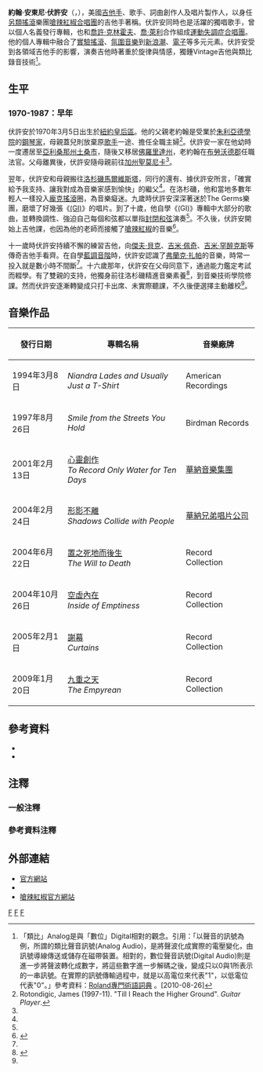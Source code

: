 {{noteTA
|T=zh-cn:约翰·弗鲁希安特; zh-tw:約翰·伏許安;
|1=zh-cn:弗鲁希安特; zh-tw:伏許安;
}}
{{Infobox musical artist
| Name                = 約翰·伏許安
| Img                 = JohnFruscianteAugust2006.jpg
| Img_capt            = 伏許安與[[嗆辣紅椒|嗆辣紅椒]]2006年8月於[[加州|加州]][[洛杉磯|洛杉磯]]演出
| Img_size            = 
| Landscape           = 
| Background          = solo_singer
| Alias               = 
| Born                = {{birth date and age|mf=yes|1970|3|5}}<br />{{USA}}[[紐約市|紐約市]]
| Died                = 
| Instrument          = [[吉他|吉他]]、[[歌唱|歌唱]]
| Genre               = [[另類搖滾|另類搖滾]]、[[實驗搖滾|實驗搖滾]]、[[前衞派|前衞派]]、[[電子音樂|電子音樂]]
| Occupation          = 
| Years_active        = 1988年－至今
| Label               = [[華納音樂|華納兄弟]]、[[唱片收藏_(唱片公司)|唱片收藏]]、[[飛行家唱片|飛行家]]、[[美國唱片|美國唱片]]
| Associated_acts     = [[嗆辣紅椒|嗆辣紅椒合唱團]]、[[運動失調症|運動失調症合唱團]]、[[火星之音樂團|火星之音樂團]]
| URL                 = http://www.johnfrusciante.com/ www.johnfrusciante.com
| Notable_instruments = [[Fender_Stratocaster|Fender Stratocaster]]<br />[[Fender_Jaguar|Fender Jaguar]]<br />[[Fender_Telecaster|Fender Telecaster]]<br />[[Gretsch_White_Falcon|Gretsch White Falcon]]
}}
'''約翰·安東尼·伏許安'''（{{lang-en|John Anthony Frusciante}}，{{bd|1970年|3月5日}}），美國[[吉他手|吉他手]]、歌手、詞曲創作人及唱片製作人，以身任[[另類搖滾|另類搖滾]]樂團[[嗆辣紅椒合唱團|嗆辣紅椒合唱團]]的吉他手著稱。伏許安同時也是活躍的獨唱歌手，曾以個人名義發行專輯，也和[[喬許·克林霍夫|喬許·克林霍夫]]、[[喬·萊利|喬·萊利]]合作組成[[運動失調症|運動失調症合唱團]]。他的個人專輯中融合了[[實驗搖滾|實驗搖滾]]、[[氛圍音樂|氛圍音樂]]到[[新浪潮|新浪潮]]、[[電子音樂|電子]]等多元元素。伏許安受到各領域吉他手的影響，演奏吉他時著重於旋律與情感，獨鍾Vintage吉他與類比錄音技術<ref group="註">「類比」Analog是與「數位」Digital相對的觀念。引用：「以聲音的訊號為例，所謂的類比聲音訊號(Analog Audio)，是將聲波化成實際的電壓變化，由訊號導線傳送或儲存在磁帶裝置。相對的，數位聲音訊號(Digital Audio)則是進一步將聲波轉化成數字，將這些數字進一步解碼之後，變成只以0與1所表示的一串訊號。在實際的訊號傳輸過程中，就是以高電位來代表"1"，以低電位代表"0"。」參考資料：[http://www.rolandtaiwan.com.tw/glossary/a.htm Roland專門術語詞典] {{Wayback|url=http://www.rolandtaiwan.com.tw/glossary/a.htm |date=20100414033055 }}。[2010-08-26]</ref>。

== 生平 ==
=== 1970-1987：早年 ===
伏許安於1970年3月5日出生於[[紐約州|紐約]][[皇后區|皇后區]]。他的父親老約翰是受業於[[朱利亞德學院|朱利亞德學院]]的[[鋼琴家|鋼琴家]]，母親蓋兒則放棄原[[歌唱|歌手]]一途、擔任全職主婦<ref name="gpm1">Rotondigic, James (1997-11). "Till I Reach the Higher Ground". ''Guitar Player''.</ref>。伏許安一家在他幼時一度遷居至[[亞利桑那州|亞利桑那州]][[圖森_(亞利桑那州)|土桑市]]，隨後又移居[[佛羅里達州|佛羅里達州]]，老約翰在[[布勞沃德郡|布勞沃德郡]]任職法官。父母離異後，伏許安隨母親前往[[加州|加州]][[聖莫尼卡|聖莫尼卡]]<ref name="gpm1"/>。

翌年，伏許安和母親搬往[[洛杉磯|洛杉磯]][[馬爾維斯塔|馬爾維斯塔]]，同行的還有、據伏許安所言，「確實給予我支持、讓我對成為音樂家感到愉快」的繼父<ref name="gpm1"/>。在洛杉磯，他和當地多數年輕人一樣投入[[龐克搖滾|龐克搖滾]]圈，為音樂癡迷。九歲時伏許安深深著迷於The Germs樂團，磨壞了好幾張《[[(GI)|(GI)]]》的唱片。到了十歲，他自學《(GI)》專輯中大部分的歌曲，並轉換調性、強迫自己每個和弦都以單指[[封閉和弦|封閉和弦]]演奏<ref name="gpm1"/>。不久後，伏許安開始上吉他課，也因為他的老師而接觸了[[嗆辣紅椒|嗆辣紅椒]]的音樂<ref name="Kramer">{{Cite web|url=http://www.johnfrusciante.com/articles.php#inter03|author=Kramer, Dan|title="John Frusciante talks to Dan Kramer"|accessdate=2007-08-31|publisher=Johnfrusciante.com|deadurl=yes|archiveurl=https://web.archive.org/web/20070821182509/http://www.johnfrusciante.com/articles.php#inter03|archivedate=2007-08-21}}</ref>。

十一歲時伏許安持續不懈的練習吉他，向[[傑夫·貝克|傑夫·貝克]]、[[吉米·佩奇|吉米·佩奇]]、[[吉米·罕醉克斯|吉米·罕醉克斯]]等傳奇吉他手看齊。在自學[[藍調音階|藍調音階]]時，伏許安認識了[[弗蘭克·扎帕|弗蘭克·扎帕]]的音樂，時常一投入就是數小時不間斷<ref name="gpm1"/>。十六歲那年，伏許安在父母同意下，通過能力鑑定考試而輟學。有了雙親的支持，他獨身前往洛杉磯精進音樂素養<ref name="rs-fricke">{{Cite web|url=http://www.rollingstone.com/news/coverstory/chilipeppers_tattooed_love_boys/page/1|author=Fricke, David|date=June 15, 2006|title="Tattooed Love Boys: After twenty-three years, nine albums, death, love, and addiction, the Red Hot Chili Peppers are at Number One for the very first time"|accessdate=2007-10-02|publisher=''Rolling Stone''|archive-date=2008-12-24|archive-url=https://web.archive.org/web/20081224100730/http://www.rollingstone.com/news/coverstory/chilipeppers_tattooed_love_boys/page/1|dead-url=no}}</ref>，到音樂技術學院修課。然而伏許安逐漸轉變成只打卡出席、未實際聽課，不久後便選擇主動離校<ref name="gpm1"/>。

== 音樂作品 ==
{{main|約翰·伏許安音樂作品列表}}
{|class="wikitable"
! 發行日期
! 專輯名稱
! 音樂廠牌
|-
| 1994年3月8日
| ''Niandra Lades and Usually Just a T-Shirt''
| American Recordings
|-
| 1997年8月26日
| ''Smile from the Streets You Hold''
| Birdman Records
|-
| 2001年2月13日
| [[心靈創作|心靈創作]]<br />''To Record Only Water for Ten Days''
| [[華納音樂集團|華納音樂集團]]
|-
| 2004年2月24日
| [[形影不離|形影不離]]<br />''Shadows Collide with People''
| [[華納兄弟唱片公司|華納兄弟唱片公司]]
|-
| 2004年6月22日
| [[置之死地而後生|置之死地而後生]]<br />''The Will to Death''
| Record Collection
|-
| 2004年10月26日
| [[空虛內在|空虛內在]]<br />''Inside of Emptiness''
| Record Collection
|-
| 2005年2月1日
| [[謝幕|謝幕]]<br />''Curtains''
| Record Collection
|-
| 2009年1月20日
| [[九重之天|九重之天]]<br />''The Empyrean''
| Record Collection
|}

== 參考資料 ==
* {{cite book
 | last = Apter
 | first = Jeff
 | authorlink =
 | coauthors =
 | title = Fornication: The Red Hot Chili Peppers Story
 | url = https://archive.org/details/fornicationredho0000apte
 | date = 2004
 | publisher = Omnibus Press
 | isbn = 1-84449-381-4
 }}
* {{cite book
 | last = Kiedis
 | first = Anthony
 | coauthors = Sloman, Larry
 | title = Scar Tissue
 | url = https://archive.org/details/scartissue00kiedi
 | date = 2004
 | publisher = Hyperion
 | isbn = 1-4013-0101-0
 }}

== 注釋 ==
=== 一般注釋 ===
{{reflist|group=註|2}}
=== 參考資料注釋 ===
{{reflist|2}}

== 外部連結 ==
{{wikiquote}}
* [https://web.archive.org/web/20070925200805/http://www.johnfrusciante.com/ 官方網站]
* {{myspace|johnfrusciantemusic}}
* [http://www.redhotchilipeppers.com/ 嗆辣紅椒官方網站] {{Wayback|url=http://www.redhotchilipeppers.com/ |date=20060615210536 }}
{{摇滚名人堂2012届入选者}}
{{Authority control}}
[[Category:另类摇滚吉他手|F]]
[[Category:紐約州人|F]]
[[Category:摇滚名人堂入选者|F]]